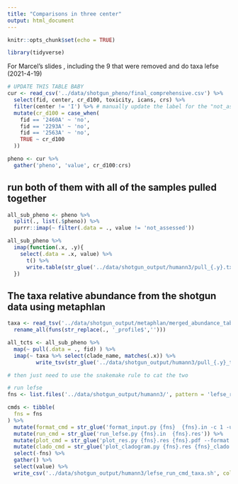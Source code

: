 ```yaml
---
title: "Comparisons in three center"
output: html_document
--- 
```


```r
knitr::opts_chunk$set(echo = TRUE)
```

```r
library(tidyverse)
```

For Marcel's slides , including the 9 that were removed and do taxa lefse (2021-4-19)

```r
# UPDATE THIS TABLE BABY
cur <- read_csv('../data/shotgun_pheno/final_comprehensive.csv') %>% 
  select(fid, center, cr_d100, toxicity, icans, crs) %>% 
  filter(center != 'I') %>% # manually update the label for the "not_assessed"
  mutate(cr_d100 = case_when(
    fid == '2460A' ~ 'no',
    fid == '2293A' ~ 'no',
    fid == '2563A' ~ 'no',
    TRUE ~ cr_d100
  ))

pheno <- cur %>% 
  gather('pheno', 'value', cr_d100:crs) 
```


## run both of them with all of the samples pulled together

```r
all_sub_pheno <- pheno %>% 
  split(., list(.$pheno)) %>% 
  purrr::imap(~ filter(.data = ., value != 'not_assessed'))

all_sub_pheno %>% 
  imap(function(.x, .y){
    select(.data = .x, value) %>% 
      t() %>% 
      write.table(str_glue('../data/shotgun_output/humann3/pull_{.y}.txt'), sep = '\t', quote = F, row.names = T, col.names = F)
  })

```

## The taxa relative abundance from the shotgun data using metaphlan

```r
taxa <- read_tsv('../data/shotgun_output/metaphlan/merged_abundance_table.txt')  %>% 
  rename_all(funs(str_replace(., '_profile$','')))

all_tcts <- all_sub_pheno %>% 
  map(~ pull(.data = ., fid) ) %>% 
  imap(~ taxa %>% select(clade_name, matches(.x)) %>% 
         write_tsv(str_glue('../data/shotgun_output/humann3/pull_{.y}_tcts.tsv')))

# then just need to use the snakemake rule to cat the two
```

```r
# run lefse
fns <- list.files('../data/shotgun_output/humann3/', pattern = 'lefse_ready_tcts.tsv$')

cmds <- tibble(
  fns = fns
) %>% 
  mutate(format_cmd = str_glue('format_input.py {fns}  {fns}.in -c 1 -u 2 -o 1000000')) %>% 
  mutate(run_cmd = str_glue('run_lefse.py {fns}.in  {fns}.res')) %>% 
  mutate(plot_cmd = str_glue('plot_res.py {fns}.res {fns}.pdf --format pdf --feature_font_size 4 --width 10 --dpi 300 --title {fns}')) %>% 
  mutate(clado_cmd = str_glue('plot_cladogram.py {fns}.res {fns}_clado.pdf  --label_font_size 4 --dpi 300 --format pdf --title {fns}')) %>% 
  select(-fns) %>% 
  gather() %>% 
  select(value) %>% 
  write_csv('../data/shotgun_output/humann3/lefse_run_cmd_taxa.sh', col_names = F)
```

